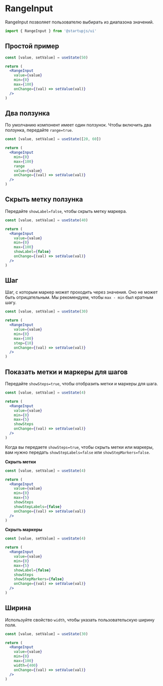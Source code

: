 
# RangeInput

RangeInput позволяет пользователю выбирать из диапазона значений.

```jsx
import { RangeInput } from '@startupjs/ui'
```

## Простой пример

```jsx example
const [value, setValue] = useState(50)

return (
  <RangeInput
    value={value}
    min={0}
    max={100}
    onChange={(val) => setValue(val)}
  />
)
```

## Два ползунка

По умолчанию компонент имеет один ползунок. Чтобы включить два ползунка, передайте `range=true`.

```jsx example
const [value, setValue] = useState([20, 60])

return (
  <RangeInput
    min={0}
    max={100}
    range
    value={value}
    onChange={(val) => setValue(val)}
  />
)
```

## Скрыть метку ползунка

Передайте `showLabel=false`, чтобы скрыть метку маркера.

```jsx example
const [value, setValue] = useState(40)

return (
  <RangeInput
    value={value}
    min={0}
    max={100}
    showLabel={false}
    onChange={(val) => setValue(val)}
  />
)
```

## Шаг

Шаг, с которым маркер может проходить через значения. Оно не может быть отрицательным. Мы рекомендуем, чтобы `max - min` был кратным шагу.

```jsx example
const [value, setValue] = useState(30)

return (
  <RangeInput
    value={value}
    min={0}
    max={100}
    step={10}
    onChange={(val) => setValue(val)}
  />
)
```

## Показать метки и маркеры для шагов

Передайте `showSteps=true`, чтобы отобразить метки и маркеры для шага.

```jsx example
const [value, setValue] = useState(4)

return (
  <RangeInput
    value={value}
    min={0}
    max={5}
    showSteps
    onChange={(val) => setValue(val)}
  />
)
```

Когда вы передаете `showSteps=true`, чтобы скрыть метки или маркеры, вам нужно передать `showStepLabels=false` или `showStepMarkers=false`.

**Скрыть метки**

```jsx example
const [value, setValue] = useState(4)

return (
  <RangeInput
    value={value}
    min={0}
    max={5}
    showSteps
    showStepLabels={false}
    onChange={(val) => setValue(val)}
  />
)
```

**Скрыть маркеры**

```jsx example
const [value, setValue] = useState(4)

return (
  <RangeInput
    value={value}
    min={0}
    max={5}
    showLabel={false}
    showSteps
    showStepMarkers={false}
    onChange={(val) => setValue(val)}
  />
)
```

## Ширина

Используйте свойство `width`, чтобы указать пользовательскую ширину поля.

```jsx example
const [value, setValue] = useState(30)

return (
  <RangeInput
    value={value}
    min={0}
    max={100}
    width={400}
    onChange={(val) => setValue(val)}
  />
)
```
